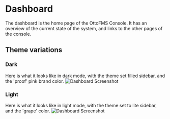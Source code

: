 
# Dashboard

The dashboard is the home page of the OttoFMS Console. It has an overview of the current state of the system, and links to the other pages of the console.

## Theme variations

### Dark

Here is what it looks like in dark mode, with the theme set filled sidebar, and the 'proof' pink brand color.
![Dashboard Screenshot](/img/ottofms/console/dashboard.png)

### Light

Here is what it looks like in light mode, with the theme set to lite sidebar, and the 'grape' color.
![Dashboard Screenshot](/img/ottofms/console/dashboard-lite.png)
